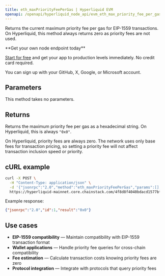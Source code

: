 ```yaml
---
title: eth_maxPriorityFeePerGas | Hyperliquid EVM
openapi: /openapi/hyperliquid_node_api/evm_eth_max_priority_fee_per_gas.json post /evm
---
```


Returns the current maximum priority fee per gas for EIP-1559 transactions. On Hyperliquid, this method always returns zero as priority fees are not used.

<Check>
**Get your own node endpoint today**

[Start for free](https://console.chainstack.com/) and get your app to production levels immediately. No credit card required.

You can sign up with your GitHub, X, Google, or Microsoft account.
</Check>

## Parameters

This method takes no parameters.

## Returns

Returns the maximum priority fee per gas as a hexadecimal string. On Hyperliquid, this is always `"0x0"`.

<Warning>
On Hyperliquid, priority fees are always zero. The network uses only base fees for transaction pricing, so setting a priority fee will not affect transaction inclusion speed or priority.
</Warning>

## cURL example

```bash
curl -X POST \
  -H "Content-Type: application/json" \
  -d '{"jsonrpc":"2.0","method":"eth_maxPriorityFeePerGas","params":[],"id":1}' \
  https://hyperliquid-mainnet.core.chainstack.com/4f8d8f4040bdacd1577bff8058438274/evm
```

Example response:

```json
{"jsonrpc":"2.0","id":1,"result":"0x0"}
```

## Use cases

* **EIP-1559 compatibility** — Maintain compatibility with EIP-1559 transaction format
* **Wallet applications** — Handle priority fee queries for cross-chain compatibility
* **Fee estimation** — Calculate transaction costs knowing priority fees are zero
* **Protocol integration** — Integrate with protocols that query priority fees